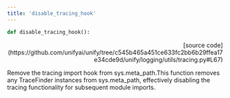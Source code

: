 ```yaml
---
title: 'disable_tracing_hook'
---
```


```python
def disable_tracing_hook():
```

<p align="right">[source code](https://github.com/unifyai/unify/tree/c545b465a451ce633fc2bb6b29ffea17e34cde9d/unify/logging/utils/tracing.py#L67)</p>

Remove the tracing import hook from sys.meta_path.This function removes any TraceFinder instances from sys.meta_path, effectively
disabling the tracing functionality for subsequent module imports.